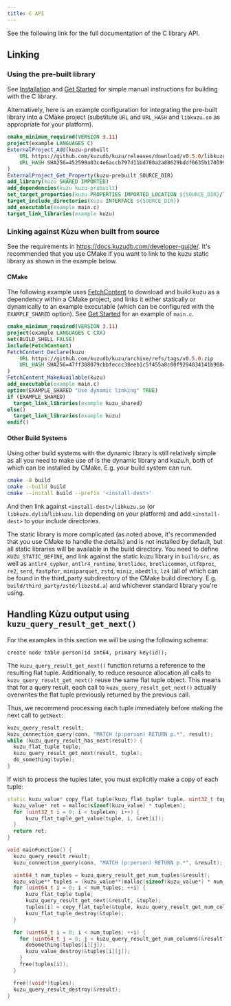 ```yaml
---
title: C API
---
```



See the following link for the full documentation of the C library API.

<LinkCard
  title="C API documentation"
  href="https://kuzudb.com/api-docs/c/kuzu_8h.html"
/>

## Linking

### Using the pre-built library

See [Installation](/installation) and [Get Started](/get-started) for simple manual instructions for building with the C library.

Alternatively, here is an example configuration for integrating the pre-built library into a CMake project (substitute `URL` and `URL_HASH` and `libkuzu.so` as appropriate for your platform).
```cmake
cmake_minimum_required(VERSION 3.11)
project(example LANGUAGES C)
ExternalProject_Add(kuzu-prebuilt
    URL https://github.com/kuzudb/kuzu/releases/download/v0.5.0/libkuzu-linux-x86_64.tar.gz
    URL_HASH SHA256=452599a03c4e6accb797d11bd780a2a88629bddf6635b1703993967d31a0467e
)
ExternalProject_Get_Property(kuzu-prebuilt SOURCE_DIR)
add_library(kuzu SHARED IMPORTED)
add_dependencies(kuzu kuzu-prebuilt)
set_target_properties(kuzu PROPERTIES IMPORTED_LOCATION ${SOURCE_DIR}/libkuzu.so)
target_include_directories(kuzu INTERFACE ${SOURCE_DIR})
add_executable(example main.c)
target_link_libraries(example kuzu)
```

### Linking against Kùzu when built from source

See the requirements in https://docs.kuzudb.com/developer-guide/.
It's recommended that you use CMake if you want to link to the kuzu static library as shown in the example below.

#### CMake

The following example uses [FetchContent](https://cmake.org/cmake/help/latest/module/FetchContent.html) to download and build kuzu as a dependency within a CMake project, and links it either statically or dynamically to an example executable (which can be configured with the `EXAMPLE_SHARED` option). See [Get Started](/get-started) for an example of `main.c`.
```cmake
cmake_minimum_required(VERSION 3.11)
project(example LANGUAGES C CXX)
set(BUILD_SHELL FALSE)
include(FetchContent)
FetchContent_Declare(kuzu
    URL https://github.com/kuzudb/kuzu/archive/refs/tags/v0.5.0.zip
    URL_HASH SHA256=47ff308079cbbfeccc38eeb1c5f455a8c00f9294034141b9084387518f0bbed9
)
FetchContent_MakeAvailable(kuzu)
add_executable(example main.c)
option(EXAMPLE_SHARED "Use dynamic linking" TRUE)
if (EXAMPLE_SHARED)
  target_link_libraries(example kuzu_shared)
else()
  target_link_libraries(example kuzu)
endif()
```

#### Other Build Systems

Using other build systems with the dynamic library is still relatively simple as all you need to make use of is the dynamic library and kuzu.h, both of which can be installed by CMake. E.g. your build system can run.
```bash
cmake -B build
cmake --build build
cmake --install build --prefix '<install-dest>'
```
And then link against `<install-dest>/libkuzu.so` (or `libkuzu.dylib`/`libkuzu.lib` depending on your platform) and add `<install-dest>` to your include directories.


The static library is more complicated (as noted above, it's recommended that you use CMake to handle the details) and is not installed by default, but all static libraries will be available in the build directory.
You need to define `KUZU_STATIC_DEFINE`, and link against the static kuzu library in `build/src`, as well as `antlr4_cypher`, `antlr4_runtime`, `brotlidec`, `brotlicommon`, `utf8proc`, `re2`, `serd`, `fastpfor`, `miniparquet`, `zstd`, `miniz`, `mbedtls`, `lz4` (all of which can be found in the third_party subdirectory of the CMake build directory. E.g. `build/third_party/zstd/libzstd.a`) and whichever standard library you're using.

## Handling Kùzu output using `kuzu_query_result_get_next()`

For the examples in this section we will be using the following schema:
```cypher
create node table person(id int64, primary key(id));
```

The `kuzu_query_result_get_next()` function returns a reference to the resulting flat tuple. Additionally, to reduce resource allocation all calls to `kuzu_query_result_get_next()` reuse the same
flat tuple object. This means that for a query result, each call to `kuzu_query_result_get_next()` actually overwrites the flat tuple previously returned by the previous call.

Thus, we recommend processing each tuple immediately before making the next call to `getNext`:

```c
kuzu_query_result result;
kuzu_connection_query(conn, "MATCH (p:person) RETURN p.*", result);
while (kuzu_query_result_has_next(result)) {
  kuzu_flat_tuple tuple;
  kuzu_query_result_get_next(result, tuple);
  do_something(tuple);
}
```

If wish to process the tuples later, you must explicitly make a copy of each tuple:
```cpp
static kuzu_value* copy_flat_tuple(kuzu_flat_tuple* tuple, uint32_t tupleLen) {
  kuzu_value* ret = malloc(sizeof(kuzu_value) * tupleLen);
  for (uint32_t i = 0; i < tupleLen; i++) {
      kuzu_flat_tuple_get_value(tuple, i, &ret[i]);
  }
  return ret;
}

void mainFunction() {
  kuzu_query_result result;
  kuzu_connection_query(conn, "MATCH (p:person) RETURN p.*", &result);

  uint64_t num_tuples = kuzu_query_result_get_num_tuples(&result);
  kuzu_value** tuples = (kuzu_value**)malloc(sizeof(kuzu_value*) * num_tuples);
  for (uint64_t i = 0; i < num_tuples; ++i) {
      kuzu_flat_tuple tuple;
      kuzu_query_result_get_next(&result, &tuple);
      tuples[i] = copy_flat_tuple(&tuple, kuzu_query_result_get_num_columns(&result));
      kuzu_flat_tuple_destroy(&tuple);
  }

  for (uint64_t i = 0; i < num_tuples; ++i) {
    for (uint64_t j = 0; j < kuzu_query_result_get_num_columns(&result); ++j) {
      doSomething(tuples[i][j]);
      kuzu_value_destroy(&tuples[i][j]);
    }
    free(tuples[i]);
  }

  free((void*)tuples);
  kuzu_query_result_destroy(&result);
}
```
